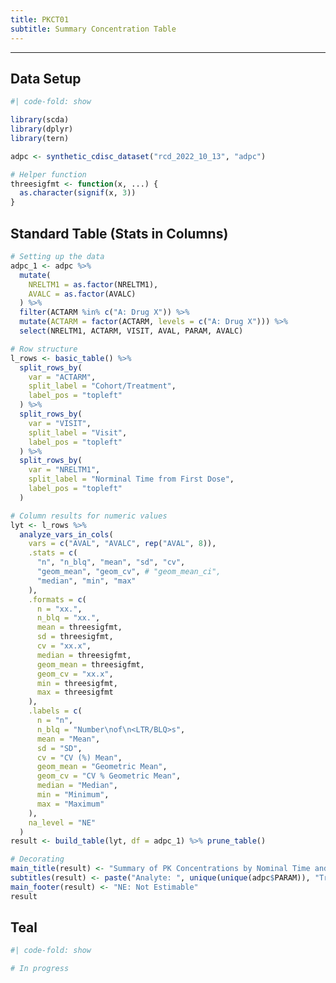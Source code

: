 ```yaml
---
title: PKCT01
subtitle: Summary Concentration Table
---
```


------------------------------------------------------------------------

::: panel-tabset
## Data Setup

```r
#| code-fold: show

library(scda)
library(dplyr)
library(tern)

adpc <- synthetic_cdisc_dataset("rcd_2022_10_13", "adpc")

# Helper function
threesigfmt <- function(x, ...) {
  as.character(signif(x, 3))
}
```

## Standard Table (Stats in Columns)

```r
# Setting up the data
adpc_1 <- adpc %>%
  mutate(
    NRELTM1 = as.factor(NRELTM1),
    AVALC = as.factor(AVALC)
  ) %>%
  filter(ACTARM %in% c("A: Drug X")) %>%
  mutate(ACTARM = factor(ACTARM, levels = c("A: Drug X"))) %>%
  select(NRELTM1, ACTARM, VISIT, AVAL, PARAM, AVALC)

# Row structure
l_rows <- basic_table() %>%
  split_rows_by(
    var = "ACTARM",
    split_label = "Cohort/Treatment",
    label_pos = "topleft"
  ) %>%
  split_rows_by(
    var = "VISIT",
    split_label = "Visit",
    label_pos = "topleft"
  ) %>%
  split_rows_by(
    var = "NRELTM1",
    split_label = "Norminal Time from First Dose",
    label_pos = "topleft"
  )

# Column results for numeric values
lyt <- l_rows %>%
  analyze_vars_in_cols(
    vars = c("AVAL", "AVALC", rep("AVAL", 8)),
    .stats = c(
      "n", "n_blq", "mean", "sd", "cv",
      "geom_mean", "geom_cv", # "geom_mean_ci",
      "median", "min", "max"
    ),
    .formats = c(
      n = "xx.",
      n_blq = "xx.",
      mean = threesigfmt,
      sd = threesigfmt,
      cv = "xx.x",
      median = threesigfmt,
      geom_mean = threesigfmt,
      geom_cv = "xx.x",
      min = threesigfmt,
      max = threesigfmt
    ),
    .labels = c(
      n = "n",
      n_blq = "Number\nof\n<LTR/BLQ>s",
      mean = "Mean",
      sd = "SD",
      cv = "CV (%) Mean",
      geom_mean = "Geometric Mean",
      geom_cv = "CV % Geometric Mean",
      median = "Median",
      min = "Minimum",
      max = "Maximum"
    ),
    na_level = "NE"
  )
result <- build_table(lyt, df = adpc_1) %>% prune_table()

# Decorating
main_title(result) <- "Summary of PK Concentrations by Nominal Time and Treatment: PK Evaluable\n Protocol: xxxxx"
subtitles(result) <- paste("Analyte: ", unique(unique(adpc$PARAM)), "Treatment:", unique(unique(adpc$ACTARM)))
main_footer(result) <- "NE: Not Estimable"
result
```

## Teal

```r
#| code-fold: show

# In progress
```
:::

